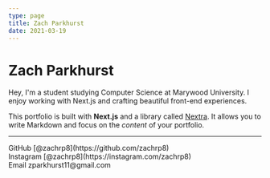 ```yaml
---
type: page
title: Zach Parkhurst
date: 2021-03-19
---
```


# Zach Parkhurst

Hey, I'm a student studying Computer Science at Marywood University. I enjoy working with Next.js and crafting beautiful front-end experiences.

This portfolio is built with **Next.js** and a library called [Nextra](https://nextra.vercel.app/). It allows you to write Markdown and focus on the _content_ of your portfolio.

---

<div>
  GitHub [@zachrp8](https://github.com/zachrp8)
  <br />
  Instagram [@zachrp8](https://instagram.com/zachrp8)
  <br />
  Email zparkhurst11@gmail.com
</div>
